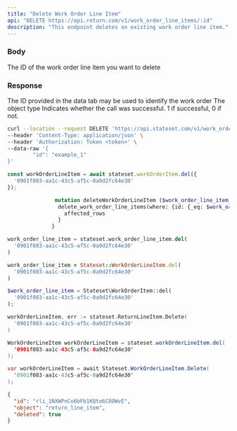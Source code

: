 ```yaml
---
title: "Delete Work Order Line Item"
api: "DELETE https://api.return.com/v1/work_order_line_items/:id"
description: "This endpoint deletes an existing work order line item."
---
```


### Body

<ParamField body="id" type="string">
  The ID of the work order line item you want to delete
</ParamField>

### Response

<ResponseField name="id" type="string">
  The ID provided in the data tab may be used to identify the work order
</ResponseField>

<ResponseField name="object" type="string">
  The object type
</ResponseField>

<ResponseField name="success" type="number">
  Indicates whether the call was successful. 1 if successful, 0 if not.
</ResponseField>

<RequestExample>

```bash cURL
curl --location --request DELETE 'https://api.stateset.com/v1/work_order_line_items' \
--header 'Content-Type: application/json' \
--header 'Authorization: Token <token>' \
--data-raw '{
		"id": "example_1"
}'
```

```js Node.js
const workOrderLineItem = await stateset.workOrderItem.del({
  '0901f083-aa1c-43c5-af5c-0a9d2fc64e30'
});

```

```graphQL GraphQL
               mutation deleteWorkOrderLineItem ($work_order_line_item_id: uuid!) {
                delete_work_order_line_items(where: {id: {_eq: $work_order_line_item_id}}) {
                  affected_rows
                }
              }
```

```python Python
work_order_line_item = stateset.work_order_line_item.del(
  '0901f083-aa1c-43c5-af5c-0a9d2fc64e30'
)

```

```ruby Ruby
work_order_line_item = Stateset::WorkOrderLineItem.del(
  '0901f083-aa1c-43c5-af5c-0a9d2fc64e30'
)

```

```php PHP
$work_order_line_item = Stateset\WorkOrderItem::del(
  '0901f083-aa1c-43c5-af5c-0a9d2fc64e30'
);

```

```go Golang
workOrderLineItem, err := stateset.ReturnLineItem.Delete(
  '0901f083-aa1c-43c5-af5c-0a9d2fc64e30'
)

```

```java Java
WorkOrderLineItem workOrderLineItem = stateset.workOrderLineItem.del(
  '0901f083-aa1c-43c5-af5c-0a9d2fc64e30'
);

```

```csharp C#
var workOrderLineItem = await Stateset.WorkOrderLineItem.Delete(
  '0901f083-aa1c-43c5-af5c-0a9d2fc64e30'
);

```

</RequestExample>

<ResponseExample>

```json Response
{
  "id": "rli_1NXWPnCo6bFb1KQto6C8OWvE",
  "object": "return_line_item",
  "deleted": true
}

```

</ResponseExample>

